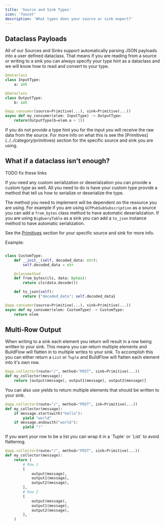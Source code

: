 ```yaml
---
title: 'Source and Sink Types'
icon: 'faucet'
description: 'What types does your source or sink expect?'
---
```


## Dataclass Payloads

All of our Sources and Sinks support automatically parsing JSON payloads into a user defined dataclass. That means if you are reading from a source or writing to a sink you can always specify your type hint as a dataclass and we will know how to read and convert to your type.

```python
@dataclass
class InputType:
    a: int

@dataclass
class OutputType:
    b: int

@app.consumer(source=Primitive(...), sink=Primitive(...))
async def my_consumer(elem: InputType) -> OutputType:
    return(OutputType(b=elem.a + 1))
```

<Warning>
If you do not provide a type hint you for the input you will receive the raw data from the source. For more info on what this is see the [Primitives](../../category/primitives) section for the specific source and sink you are using.
</Warning>

## What if a dataclass isn't enough?

TODO fix these links

If you need any custom serialization or deserialzation you can provide a custom type as well. All you need to do is have your custom type provide a method that tell us how to serialize or deserialize the type.

The method you need to implement will be dependent on the resource you are using. For example if you are using `GCPPubSubSubscription` as a source you can add a `from_bytes` class method to have automatic deserialization. If you are using `BigQueryTable` as a sink you can add a `to_json` instance method to have automatic serialization.

See the [Primitives](../../category/primitives) section for your specific source and sink for more info.

Example:

```python

class CustomType:
    def __init__(self, decoded_data: str):
        self.decoded_data = str

    @classmethod
    def from_bytes(cls, data: bytes):
        return cls(data.decode())

    def to_json(self):
        return {"decoded_data": self.decoded_data}

@app.consumer(source=Primitive(...), sink=Primitive(...))
async def my_consumer(elem: CustomType) -> CustomType:
    return elem
```

## Multi-Row Output

When writing to a sink each element you return will result in a row being written to your sink.
This means you can return multiple elements and BuildFlow will flatten in to multiple writes to your sink.
To accomplish this you can either return a `List` or `Tuple` and BuildFlow will flatten each element into it's own row.

```python
@app.collector(route="/", method="POST", sink=Primitive(...))
def my_collector(message):
    return [output(message), output1(message), output2(message)]

```

You can also use yields to return multiple elements that should be written to your sink.

```python
@app.collector(route="/", method="POST", ink=Primitive(...))
def my_collector(message):
    if message.startswith("hello"):
        yield "world"
    if message.endswith("world"):
        yield "!"

```

<Tip>
If you want your row to be a list you can wrap it in a `Tuple` or `List` to avoid flattening.

```python
@app.collector(route="/", method="POST", sink=Primitive(...))
def my_collector(message):
    return (
        # Row 1
        [
            output(message),
            output1(message),
            output2(message),
        ],
        # Row 2
        [
            output(message),
            output1(message),
            output2(message),
        ],
    )
```
</Tip>